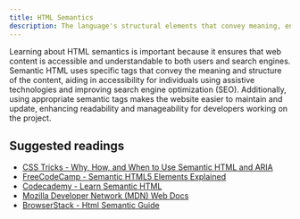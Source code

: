 ```yaml
---
title: HTML Semantics
description: The language's structural elements that convey meaning, enhancing accessibility, SEO, and maintainability of web content.
---
```


Learning about HTML semantics is important because it ensures that web content is accessible and understandable to both users and search engines. Semantic HTML uses specific tags that convey the meaning and structure of the content, aiding in accessibility for individuals using assistive technologies and improving search engine optimization (SEO). Additionally, using appropriate semantic tags makes the website easier to maintain and update, enhancing readability and manageability for developers working on the project.

## Suggested readings

- [CSS Tricks - Why, How, and When to Use Semantic HTML and ARIA](https://css-tricks.com/why-how-and-when-to-use-semantic-html-and-aria/)
- [FreeCodeCamp - Semantic HTML5 Elements Explained](https://www.freecodecamp.org/news/semantic-html5-elements/)
- [Codecademy - Learn Semantic HTML](https://www.codecademy.com/learn/learn-html-semantic-html)
- [Mozilla Developer Network (MDN) Web Docs](https://developer.mozilla.org/en-US/curriculum/core/semantic-html/)
- [BrowserStack - Html Semantic Guide](https://www.browserstack.com/guide/html-semantic)
